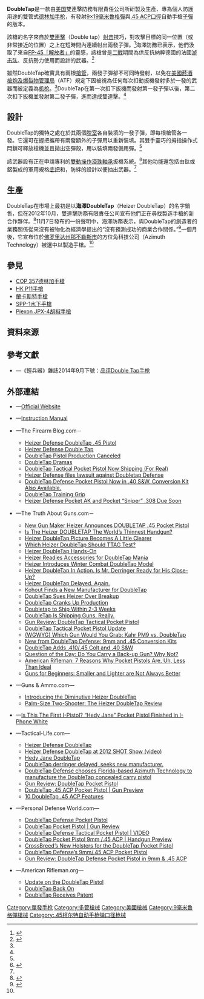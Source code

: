 {{noteTA
|G1=軍事
|G2=長度單位
|G3=Firearms
}}
{{Infobox Weapon
|name= DoubleTap
|image= File:Heizer-DoubleTap.jpg
|image_size= 300px
|caption= DoubleTap .45 ACP
|origin= {{flagcountry|United States}}
|type= {{Link-en|德林加手槍|Derringer|德林加}}[[手枪|手枪]]
<!-- Type selection -->
|is_ranged= yes
|is_bladed= 
|is_explosive= 
|is_artillery= 
|is_vehicle= 
|is_missile= 
|is_UK= 
<!-- Service history -->
|service= 
|used_by= 
|wars= 
<!-- Production history -->
|designer= 雷蒙德·科胡特（Raymond Kohout）<ref name=PressRelease>{{cite web |title=Heizer Defense Unveils The DoubleTap |url=http://heizerfirearms.com/pdf/Heizer%20DoubleTap%2010-24-11%20final.pdf |publisher=Heizer Defense LLC |accessdate=21 December 2012 |date=10 October 2011 |deadurl=yes |archiveurl=https://web.archive.org/web/20120512203834/http://heizerfirearms.com/pdf/Heizer%20DoubleTap%2010-24-11%20final.pdf |archivedate=2012-05-12 }}</ref> 
|design_date= 2011年<ref name=PressRelease/>
|manufacturer= 雙連擊防務有限責任公司
|unit_cost= 
|production_date= 2012年—<ref name=PressRelease/>
|number= 
|variants= 
<!-- General specifications -->
|spec_label= 
|weight= 0.340[[千克|公斤]]（0.75[[磅|磅]]）<ref name=HF>{{cite web |title=Introducing DoubleTap |url=http://heizerfirearms.com/ |publisher=Heizer Defense LLC |accessdate=21 December 2012 |deadurl=yes |archiveurl=https://web.archive.org/web/20121220044510/http://heizerfirearms.com/ |archivedate=2012-12-20 }}</ref>
|length= 139.7[[毫米|毫米]]（5.5[[英寸|英吋]]）<ref name=HF/>
|part_length= 76.2毫米（3英吋）<ref name=HF/>
|width= 16.89毫米（0.665英吋）<ref name=HF/>
|height= 99.06毫米（3.9英吋）<ref name=HF/>
|diameter= 
|crew= 
<!-- Ranged weapon specifications --> 
|cartridge=  -{}-<ref name=HF/>
* [[9×19mm魯格彈|9×19毫米魯格彈]]
* [[.45_ACP|.45 ACP]]（.45自動手槍子彈）
|caliber= <div class="NavFrame collapsed" style="color: black; background-color: #FFFFFF; margin: 0 auto; padding: 0 10px; text-align: left;"><div class="NavHead" style="background-color: #FFFFFF; margin: 0 auto; padding: 0 10px; font-weight:normal;"></div><div class="NavContent" style="background-color: #FFFFFF; margin: 0 auto; padding: 0 10px;">
* 9×19毫米、9×21毫米IMI：9.02毫米（.355英吋）
* .45 ACP：11.43毫米（.45英吋）
</div>
</div>
|barrels= 2根，每根[[槍口|槍口]]都在兩側鑽有馬格那孔
|action= [[扳机#双动式|雙動操作扳機]]<ref name=G&A>{{cite web|title=Introducing the Diminutive Heizer DoubleTap|url=http://www.gunsandammo.com/2011/12/05/introducing-the-diminuitive-heizer-doubletap/|publisher=Guns & Ammo|accessdate=22 December 2012|archive-date=2013-10-22|archive-url=https://web.archive.org/web/20131022050803/http://www.gunsandammo.com/2011/12/05/introducing-the-diminuitive-heizer-doubletap/|dead-url=no}}</ref>
|mode= {{tsl|en|Single shot|單發}}
|rate= 
|velocity= 
|range= 
|max_range= 
|feed= 2發，每根槍管裝一發，手動{{Link-en|後膛槍炮|Breechloader|後膛裝填}}
|sights= [[機械瞄具|機械瞄具]]
<!-- 火炮規格 -->
|breech= 
|recoil= 
|carriage= 
|elevation= 
|traverse= 
<!-- 刃器規格 --> 
|blade_type= 
|hilt_type= 
|sheath_type= 
|head_type= 
|haft_type= 
<!-- 爆炸物內填炸藥規格 --> 
|filling= 
|filling_weight= 
|detonation= 
|yield= 
<!-- 車輛/飛彈規格 -->
|armour= 
|primary_armament= 
|secondary_arament= 
|engine= 
|engine_power= 
|transmission= 
|payload_capacity= 
|fuel_capacity= 
|pw_ratio= 
|suspension= 
|clearance= 
|vehicle_range= 
|speed= 
|guidance= 
<!-- Missiles only -->
|wingspan= 
|propellant= 
|ceiling= 
|altitude= 
|depth = 
|boost= 
|accuracy= 
|launch_platform= 
|transport= 
}}

'''DoubleTap'''是一款由[[美国|美国]]雙連擊防務有限責任公司所研製及生產、專為個人防護用途的雙管式[[德林加手枪|德林加手枪]]，有發射[[9×19mm魯格彈|9×19毫米魯格彈]]與[[.45_ACP|.45 ACP]][[口徑|口徑]]自動手槍[[子彈|子彈]]的版本。

該槍的名字來自於[[雙連擊|雙連擊]]（Double tap）[[射击|射击]]技巧，對攻擊目標的同一位置（或非常接近的位置）之上在短時間內連續射出兩發子彈。<ref name=FAQ>{{cite web |title=Frequently Asked Questions |url=http://heizerfirearms.com/faq.htm |publisher=Heizer Defense LLC |accessdate=22 December 2012 |deadurl=yes |archiveurl=https://web.archive.org/web/20121014225229/http://heizerfirearms.com/faq.htm |archivedate=2012-10-14 }}</ref>海澤防務已表示，他們汲取了來自[[FP-45_解放者手枪|FP-45「解放者」]]的靈感，該槍曾是[[第二次世界大战|二戰]]期間為供反抗納粹德國的法國[[游击战|游击队]]、反抗勢力使用而設計的武器。<ref name=Announce>{{cite web|title=Announcement|url=http://heizerdefense.com/announcement.html|publisher=Heizer Defense LLC|accessdate=22 December 2012|date=7 November 2012|archive-date=2015-01-17|archive-url=https://web.archive.org/web/20150117094748/http://www.heizerdefense.com/announcement.html|dead-url=no}}</ref>

雖然DoubleTap確實具有兩根[[槍管|槍管]]，兩發子彈卻不可同時發射，以免在[[美國菸酒槍炮及爆裂物管理局|美國菸酒槍炮及爆裂物管理局]]（ATF）規定下因被視為任何每次扣動扳機發射多於一發的武器而被定義為[[机枪|机枪]]。<ref name=FAQ/>DoubleTap在第一次扣下扳機而發射第一發子彈以後，第二次扣下扳機並發射第二發子彈，進而達成雙連擊。<ref name=FAQ/>

== 設計 ==
DoubleTap的獨特之處在於其兩個[[膛室|膛室]]各自裝填的一發子彈，即每根槍管各一發。它還可在握把攜帶有兩發額外的子彈用以重新裝填。其雙手靈巧的拇指操作式閂鎖可釋放槍機並且拋出空彈殼，用以裝填兩發備用彈。<ref name=G&A/>

該武器設有正在申請專利的[[扳機#雙動操作|雙動操作]][[滾珠軸承|滾珠軸承]]扳機系統。<ref name=Tech>{{cite web |title=Technology |url=http://heizerfirearms.com/technology.htm |publisher=Heizer Defense LLC |accessdate=22 December 2012 |deadurl=yes |archiveurl=https://web.archive.org/web/20121014225158/http://heizerfirearms.com/technology.htm |archivedate=2012-10-14 }}</ref>其他功能還包括由鈦或鋁製成的軍用規格[[机匣|底把]]和{{Link-en|擊錘內置式|Hammerless|內置式}}{{Link-en|擊錘|Hammer (firearms)}}，防絆的設計以便抽出武器。<ref name=Tech/>

== 生產 ==
DoubleTap在市場上最初是以'''海澤DoubleTap'''（Heizer DoubleTap）的名字銷售，但在2012年10月，雙連擊防務有限責任公司宣布他們正在尋找製造手槍的新合作夥伴。<ref name=press>{{cite news |last=Burgess |first=Laura |title=DoubleTap Defense Chooses Azimuth Technology LLC as manufacturing partner |url=http://heizerfirearms.com/pdf/DoubleTap_Azimuth_1112.pdf |accessdate=26 December 2012 |date=7 November 2012 |deadurl=yes |archiveurl=https://web.archive.org/web/20130115091833/http://heizerfirearms.com/pdf/DoubleTap_Azimuth_1112.pdf |archivedate=2013-01-15 }}</ref>11月7日發布的一份聲明中，海澤防務表示，與DoubleTap的創造者的業務關係從來沒有被物化為經濟學提出的“沒有預測成功的商業合作關係。”<ref name=HeizerLetter>{{cite web |last=Heizer |first=Charles |title=Announcement Letter |url=http://www.heizerdefense.com/pdf/announcementletter.pdf |publisher=Heizer Defense |accessdate=27 December 2012 |date=7 November 2012 |deadurl=yes |archiveurl=https://web.archive.org/web/20130226082411/http://www.heizerdefense.com/pdf/announcementletter.pdf |archivedate=2013-02-26 }}</ref>一個月後，它宣布位於[[佛罗里达州|佛罗里达州]][[那不勒斯(佛罗里达州)|那不勒斯市]]的方位角科技公司（Azimuth Technology）被選中以製造手槍。<ref name=press/>

== 參見 ==
* [[COP_357德林加手槍|COP 357德林加手槍]]
* [[HK_P11手槍|HK P11手槍]]
* [[蘭卡斯特手槍|蘭卡斯特手槍]]
* [[SPP-1水下手槍|SPP-1水下手槍]]
* [[Piexon_JPX-4胡椒手槍|Piexon JPX-4胡椒手槍]]

== 資料來源 ==
<div class="references-small">
<references />
</div>

== 參考文獻 ==
* {{zh-hans icon}}—《輕兵器》雜誌2014年9月下號：[https://archive.is/20160828043958/http://www.hao1111.cn/a/qibq/61432.html 品评Double Tap手枪]

== 外部連結 ==
{{refbegin|2}}
* {{en icon}}—[http://www.doubletapdefense.com/ Official Website]{{Wayback|url=http://www.doubletapdefense.com/ |date=20160904220810 }}
* {{en icon}}—[http://www.doubletapdefense.com/DT_manual.shtml Instruction Manual]{{Wayback|url=http://www.doubletapdefense.com/DT_manual.shtml |date=20170110140835 }}
* {{en icon}}—The Firearm Blog.com－
** [http://www.thefirearmblog.com/blog/2011/10/04/heizer-defense-doubletap-45-pistol/ Heizer Defense DoubleTap .45 Pistol]{{Wayback|url=http://www.thefirearmblog.com/blog/2011/10/04/heizer-defense-doubletap-45-pistol/ |date=20160716113148 }}
** [http://www.thefirearmblog.com/blog/2012/02/08/heizer-defense-double-tap/ Heizer Defense Double Tap]{{Wayback|url=http://www.thefirearmblog.com/blog/2012/02/08/heizer-defense-double-tap/ |date=20160911185131 }}
** [http://www.thefirearmblog.com/blog/2012/10/12/doubletap-pistol-production-canceled/ DoubleTap Pistol Production Canceled]{{Wayback|url=http://www.thefirearmblog.com/blog/2012/10/12/doubletap-pistol-production-canceled/ |date=20170406105316 }}
** [http://www.thefirearmblog.com/blog/2012/11/19/doubletap-dramas/ DoubleTap Dramas]{{Wayback|url=http://www.thefirearmblog.com/blog/2012/11/19/doubletap-dramas/ |date=20170406110842 }}
** [http://www.thefirearmblog.com/blog/2013/05/30/doubletap-tactical-pocket-pistol-shipping-for-real/ DoubleTap Tactical Pocket Pistol Now Shipping (For Real)]{{Wayback|url=http://www.thefirearmblog.com/blog/2013/05/30/doubletap-tactical-pocket-pistol-shipping-for-real/ |date=20170406110838 }}
** [http://www.thefirearmblog.com/blog/2013/10/09/heizer-defense-files-lawsuit-doubletap-defense/ Heizer Defense files lawsuit against Doubletap Defense]{{Wayback|url=http://www.thefirearmblog.com/blog/2013/10/09/heizer-defense-files-lawsuit-doubletap-defense/ |date=20170406105312 }}
** [http://www.thefirearmblog.com/blog/2013/10/27/doubletap-defense-pocket-pistol-40-sw-conversion-kit-available/ DoubleTap Defense Pocket Pistol Now in .40 S&W. Conversion Kit Also Available.]{{Wayback|url=http://www.thefirearmblog.com/blog/2013/10/27/doubletap-defense-pocket-pistol-40-sw-conversion-kit-available/ |date=20170406105328 }}
** [http://www.thefirearmblog.com/blog/2014/01/11/doubletap-training-grip/ DoubleTap Training Grip]{{Wayback|url=http://www.thefirearmblog.com/blog/2014/01/11/doubletap-training-grip/ |date=20161228211149 }}
** [http://www.thefirearmblog.com/blog/2014/12/11/heizer-defense-pocket-ak-pocket-sniper-308-due-soon/ Heizer Defense Pocket AK and Pocket “Sniper” .308 Due Soon]{{Wayback|url=http://www.thefirearmblog.com/blog/2014/12/11/heizer-defense-pocket-ak-pocket-sniper-308-due-soon/ |date=20160312234643 }}
* {{en icon}}—The Truth About Guns.com－
** [http://www.thetruthaboutguns.com/2011/10/daniel-zimmerman/new-gun-maker-heizer-announces-doubletap-45-derringer/ New Gun Maker Heizer Announces DOUBLETAP .45 Pocket Pistol]{{Wayback|url=http://www.thetruthaboutguns.com/2011/10/daniel-zimmerman/new-gun-maker-heizer-announces-doubletap-45-derringer/ |date=20170125023917 }}
** [http://www.thetruthaboutguns.com/2011/10/daniel-zimmerman/is-the-heiser-doubletap-the-worlds-thinnest-handgun/ Is The Heizer DOUBLETAP The World’s Thinnest Handgun?]{{Wayback|url=http://www.thetruthaboutguns.com/2011/10/daniel-zimmerman/is-the-heiser-doubletap-the-worlds-thinnest-handgun/ |date=20170125023423 }}
** [http://www.thetruthaboutguns.com/2011/10/daniel-zimmerman/heizer-picture-becomes-a-little-clearer/ Heizer DoubleTap Picture Becomes A Little Clearer]{{Wayback|url=http://www.thetruthaboutguns.com/2011/10/daniel-zimmerman/heizer-picture-becomes-a-little-clearer/ |date=20170125023719 }}
** [http://www.thetruthaboutguns.com/2011/11/robert-farago/which-heizer-doubletap-should-ttag-test/ Which Heizer DoubleTap Should TTAG Test?]{{Wayback|url=http://www.thetruthaboutguns.com/2011/11/robert-farago/which-heizer-doubletap-should-ttag-test/ |date=20170125034300 }}
** [http://www.thetruthaboutguns.com/2011/12/tim-mcnabb/heizer-toubletap-hands-on/ Heizer DoubleTap Hands-On]{{Wayback|url=http://www.thetruthaboutguns.com/2011/12/tim-mcnabb/heizer-toubletap-hands-on/ |date=20170125151143 }}
** [http://www.thetruthaboutguns.com/2012/04/robert-farago/heizer-gets-readies-accessories-for-doubletap-mania/ Heizer Readies Accessories for DoubleTap Mania]{{Wayback|url=http://www.thetruthaboutguns.com/2012/04/robert-farago/heizer-gets-readies-accessories-for-doubletap-mania/ |date=20170125023256 }}
** [http://www.thetruthaboutguns.com/2012/04/daniel-zimmerman/heizer-introduces-winter-combat-toubletap-model/ Heizer Introduces Winter Combat DoubleTap Model]{{Wayback|url=http://www.thetruthaboutguns.com/2012/04/daniel-zimmerman/heizer-introduces-winter-combat-toubletap-model/ |date=20160827085431 }}
** [http://www.thetruthaboutguns.com/2012/05/robert-farago/heizer-doubletap-in-action/ Heizer DoubleTap In Action. Is Mr. Derringer Ready for His Close-Up?]{{Wayback|url=http://www.thetruthaboutguns.com/2012/05/robert-farago/heizer-doubletap-in-action/ |date=20170406082134 }}
** [http://www.thetruthaboutguns.com/2012/06/robert-farago/heizer-doubletap-delayed-again/ Heizer DoubleTap Delayed. Again.]{{Wayback|url=http://www.thetruthaboutguns.com/2012/06/robert-farago/heizer-doubletap-delayed-again/ |date=20170125081953 }}
** [http://www.thetruthaboutguns.com/2012/11/daniel-zimmerman/kohout-finds-a-new-manufacturer-for-the-doubletap/ Kohout Finds a New Manufacturer for DoubleTap]{{Wayback|url=http://www.thetruthaboutguns.com/2012/11/daniel-zimmerman/kohout-finds-a-new-manufacturer-for-the-doubletap/ |date=20170125141742 }}
** [http://www.thetruthaboutguns.com/2013/01/daniel-zimmerman/doubletap-sues-heizer-over-breakup/ DoubleTap Sues Heizer Over Breakup]{{Wayback|url=http://www.thetruthaboutguns.com/2013/01/daniel-zimmerman/doubletap-sues-heizer-over-breakup/ |date=20160714084311 }}
** [http://www.thetruthaboutguns.com/2013/01/daniel-zimmerman/doubletap-cranks-up-production/ DoubleTap Cranks Up Production]{{Wayback|url=http://www.thetruthaboutguns.com/2013/01/daniel-zimmerman/doubletap-cranks-up-production/ |date=20170125050102 }}
** [http://www.thetruthaboutguns.com/2013/05/foghorn/doubletap-to-ship-within-2-3-weeks/ Doubletap to Ship Within 2-3 Weeks]{{Wayback|url=http://www.thetruthaboutguns.com/2013/05/foghorn/doubletap-to-ship-within-2-3-weeks/ |date=20170125011135 }}
** [http://www.thetruthaboutguns.com/2013/05/daniel-zimmerman/doubletap-is-shipping-guns-really/ DoubleTap Is Shipping Guns. Really.]{{Wayback|url=http://www.thetruthaboutguns.com/2013/05/daniel-zimmerman/doubletap-is-shipping-guns-really/ |date=20170125011143 }}
** [http://www.thetruthaboutguns.com/2013/07/jeremy-s/gun-review-doubletap-tactical-pocket-pistol/ Gun Review: DoubleTap Tactical Pocket Pistol]{{Wayback|url=http://www.thetruthaboutguns.com/2013/07/jeremy-s/gun-review-doubletap-tactical-pocket-pistol/ |date=20160905035140 }}
** [http://www.thetruthaboutguns.com/2013/08/jeremy-s/doubletap-tactical-pocket-pistol-update/ DoubleTap Tactical Pocket Pistol Update]{{Wayback|url=http://www.thetruthaboutguns.com/2013/08/jeremy-s/doubletap-tactical-pocket-pistol-update/ |date=20160420152906 }}
** [http://www.thetruthaboutguns.com/2013/10/robert-farago/wgwyg-which-gun-would-you-grab-kahr-pm9-vs-doubletap/ (WGWYG) Which Gun Would You Grab: Kahr PM9 vs. DoubleTap]{{Wayback|url=http://www.thetruthaboutguns.com/2013/10/robert-farago/wgwyg-which-gun-would-you-grab-kahr-pm9-vs-doubletap/ |date=20170125045906 }}
** [http://www.thetruthaboutguns.com/2013/10/robert-farago/new-doubletap-defense-9mm-45-conversion-kits/ New from DoubleTap Defense: 9mm and .45 Conversion Kits]{{Wayback|url=http://www.thetruthaboutguns.com/2013/10/robert-farago/new-doubletap-defense-9mm-45-conversion-kits/ |date=20170125044746 }}
** [http://www.thetruthaboutguns.com/2013/10/daniel-zimmerman/doubletap-adds-410-45-40-sw/ DoubleTap Adds .410/.45 Colt and .40 S&W]{{Wayback|url=http://www.thetruthaboutguns.com/2013/10/daniel-zimmerman/doubletap-adds-410-45-40-sw/ |date=20170125044842 }}
** [http://www.thetruthaboutguns.com/2014/06/robert-farago/question-day-carry-back-gun/ Question of the Day: Do You Carry a Back-up Gun? Why Not?]{{Wayback|url=http://www.thetruthaboutguns.com/2014/06/robert-farago/question-day-carry-back-gun/ |date=20170125092522 }}
** [http://www.thetruthaboutguns.com/2014/08/robert-farago/american-rifleman-7-reasons-why-pocket-pistols-are-uh-less-than-ideal/ American Rifleman: 7 Reasons Why Pocket Pistols Are, Uh, Less Than Ideal]{{Wayback|url=http://www.thetruthaboutguns.com/2014/08/robert-farago/american-rifleman-7-reasons-why-pocket-pistols-are-uh-less-than-ideal/ |date=20170125083655 }}
** [http://www.thetruthaboutguns.com/2015/03/daniel-zimmerman/guns-for-beginners-smaller-and-lighter-are-not-always-better/ Guns for Beginners: Smaller and Lighter are Not Always Better]{{Wayback|url=http://www.thetruthaboutguns.com/2015/03/daniel-zimmerman/guns-for-beginners-smaller-and-lighter-are-not-always-better/ |date=20160407082037 }}
* {{en icon}}—Guns & Ammo.com—
** [http://www.gunsandammo.com/2011/12/05/introducing-the-diminuitive-heizer-doubletap/ Introducing the Diminutive Heizer DoubleTap]{{Wayback|url=http://www.gunsandammo.com/2011/12/05/introducing-the-diminuitive-heizer-doubletap/ |date=20131022050803 }}
** [http://www.gunsandammo.com/reviews/palm-size-two-shooter-the-heizer-doubletap-review/ Palm-Size Two-Shooter: The Heizer DoubleTap Review]{{Wayback|url=http://www.gunsandammo.com/reviews/palm-size-two-shooter-the-heizer-doubletap-review/ |date=20160822221515 }}
* {{en icon}}—[https://web.archive.org/web/20160821061039/http://www.handgunsmag.com/reviews/pistols/is-this-the-first-i-pistol-hedy-jane-pocket-pistol-finished-in-i-phone-white/ Is This The First I-Pistol? “Hedy Jane” Pocket Pistol Finished in I-Phone White]
* {{en icon}}—Tactical-Life.com—
** [http://www.tactical-life.com/firearms/heizer-defense-doubletap/ Heizer Defense DoubleTap]{{Wayback|url=http://www.tactical-life.com/firearms/heizer-defense-doubletap/ |date=20170406082928 }}
** [http://www.tactical-life.com/firearms/heizer-defense-doubletap-at-2012-shot-show-video/ Heizer Defense DoubleTap at 2012 SHOT Show (video)]{{Wayback|url=http://www.tactical-life.com/firearms/heizer-defense-doubletap-at-2012-shot-show-video/ |date=20170406082933 }}
** [http://www.tactical-life.com/firearms/hedy-jane-doubletap/ Hedy Jane DoubleTap]{{Wayback|url=http://www.tactical-life.com/firearms/hedy-jane-doubletap/ |date=20170406082924 }}
** [http://www.tactical-life.com/news/doubletap-derringer-delayed-seeks-new-manufacturer/ DoubleTap derringer delayed, seeks new manufacturer.]{{Wayback|url=http://www.tactical-life.com/news/doubletap-derringer-delayed-seeks-new-manufacturer/ |date=20170406085947 }}
** [http://www.tactical-life.com/news/doubletap-defense-chooses-florida-based-azimuth-technology-to-manufacture-the-doubletap-concealed-carry-pistol/ DoubleTap Defense chooses Florida-based Azimuth Technology to manufacture the DoubleTap concealed carry pistol]{{Wayback|url=http://www.tactical-life.com/news/doubletap-defense-chooses-florida-based-azimuth-technology-to-manufacture-the-doubletap-concealed-carry-pistol/ |date=20160406220834 }}
** [http://www.tactical-life.com/firearms/gun-review-doubletap-pocket-pistol/ Gun Review: DoubleTap Pocket Pistol]{{Wayback|url=http://www.tactical-life.com/firearms/gun-review-doubletap-pocket-pistol/ |date=20160325153104 }}
** [http://www.tactical-life.com/firearms/doubletap-45-acp-pocket-pistol-gun-preview/#doubletap-45-acp-pocket-pistol-_-preview-1 DoubleTap .45 ACP Pocket Pistol | Gun Preview]{{Wayback|url=http://www.tactical-life.com/firearms/doubletap-45-acp-pocket-pistol-gun-preview/#doubletap-45-acp-pocket-pistol-_-preview-1 |date=20160307145820 }}
** [http://www.tactical-life.com/firearms/10-doubletap-45-acp-features/#barrel-porting 10 DoubleTap .45 ACP Features]{{Wayback|url=http://www.tactical-life.com/firearms/10-doubletap-45-acp-features/#barrel-porting |date=20160307152555 }}
* {{en icon}}—Personal Defense World.com—
** [http://www.personaldefenseworld.com/2013/11/doubletap-defense-pocket-pistol/#nasgw_doubletap DoubleTap Defense Pocket Pistol]{{Wayback|url=http://www.personaldefenseworld.com/2013/11/doubletap-defense-pocket-pistol/#nasgw_doubletap |date=20160804051952 }}
** [http://www.personaldefenseworld.com/2013/12/doubletap-pocket-pistol-gun-review/ DoubleTap Pocket Pistol | Gun Review]{{Wayback|url=http://www.personaldefenseworld.com/2013/12/doubletap-pocket-pistol-gun-review/ |date=20160805120616 }}
** [http://www.personaldefenseworld.com/2014/01/doubletap-defense-tactical-pocket-pistol/ DoubleTap Defense Tactical Pocket Pistol | VIDEO]{{Wayback|url=http://www.personaldefenseworld.com/2014/01/doubletap-defense-tactical-pocket-pistol/ |date=20160913084350 }}
** [http://www.personaldefenseworld.com/2014/02/doubletap-pocket-pistol-9mm-45-acp-handgun-preview/#doubletap-9mm DoubleTap Pocket Pistol 9mm /.45 ACP | Handgun Preview]{{Wayback|url=http://www.personaldefenseworld.com/2014/02/doubletap-pocket-pistol-9mm-45-acp-handgun-preview/#doubletap-9mm |date=20160821134109 }}
** [http://www.personaldefenseworld.com/2014/06/crossbreeds-new-holsters-doubletap-pocket-pistol/ CrossBreed’s New Holsters for the DoubleTap Pocket Pistol]{{Wayback|url=http://www.personaldefenseworld.com/2014/06/crossbreeds-new-holsters-doubletap-pocket-pistol/ |date=20160723225016 }}
** [http://www.personaldefenseworld.com/2014/07/doubletap-defenses-9mm-45-acp-pocket-pistol/#doubletap-defense-1 DoubleTap Defense’s 9mm/.45 ACP Pocket Pistol]{{Wayback|url=http://www.personaldefenseworld.com/2014/07/doubletap-defenses-9mm-45-acp-pocket-pistol/#doubletap-defense-1 |date=20160805105619 }}
** [http://www.personaldefenseworld.com/2014/10/gun-review-doubletap-defense-pocket-pistol-9mm-45-acp/#doubletap-defense-pocket-pistol-3 Gun Review: DoubleTap Defense Pocket Pistol in 9mm & .45 ACP]{{Wayback|url=http://www.personaldefenseworld.com/2014/10/gun-review-doubletap-defense-pocket-pistol-9mm-45-acp/#doubletap-defense-pocket-pistol-3 |date=20160821173122 }}
* {{en icon}}—American Rifleman.org—
** [https://www.americanrifleman.org/articles/2012/10/11/update-on-the-doubletap-pistol/ Update on the DoubleTap Pistol]{{Wayback|url=https://www.americanrifleman.org/articles/2012/10/11/update-on-the-doubletap-pistol/ |date=20151008183928 }}
** [https://www.americanrifleman.org/articles/2012/11/13/doubletap-back-on/ DoubleTap Back On]{{Wayback|url=https://www.americanrifleman.org/articles/2012/11/13/doubletap-back-on/ |date=20150923171712 }}
** [https://www.americanrifleman.org/articles/2013/8/7/doubletap-receives-patent/ DoubleTap Receives Patent]{{Wayback|url=https://www.americanrifleman.org/articles/2013/8/7/doubletap-receives-patent/ |date=20150912162229 }}
{{refend}}

{{德林加手槍}}

[[Category:單發手枪|Category:單發手枪]]
[[Category:多管槍械|Category:多管槍械]]
[[Category:美國槍械|Category:美國槍械]]
[[Category:9毫米魯格彈槍械|Category:9毫米魯格彈槍械]]
[[Category:.45柯尔特自动手枪弹口径枪械|Category:.45柯尔特自动手枪弹口径枪械]]